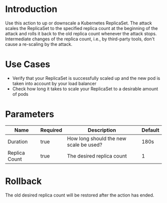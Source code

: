 # Introduction

Use this action to up or downscale a Kubernetes ReplicaSet.
The attack scales the ReplicaSet to the specified replica count at the beginning of the attack and rolls it back to the old replica count whenever the attack stops.
Intermediate changes of the replica count, i.e., by third-party tools, don't cause a re-scaling by the attack.

# Use Cases
- Verify that your ReplicaSet is successfully scaled up and the new pod is taken into account by your load balancer
- Check how long it takes to scale your ReplicaSet to a desirable amount of pods

# Parameters

| Name          | Required | Description                            | Default |
|---------------|----------|----------------------------------------|---------|
| Duration      | true     | How long should the new scale be used? | 180s    |
| Replica Count | true     | The desired replica count              | 1       |

# Rollback

The old desired replica count will be restored after the action has ended.
